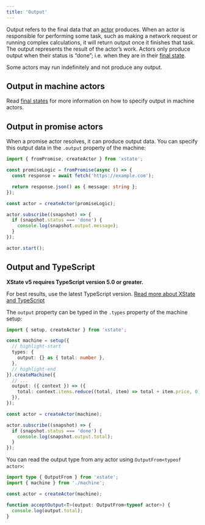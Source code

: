 ```yaml
---
title: 'Output'
---
```


Output refers to the final data that an [actor](actors.mdx) produces. When an actor is responsible for performing some task, such as making a network request or running complex calculations, it will return output once it finishes that task. The output represents the result of the actor’s work. Actors only produce output when their status is “done”; i.e. when they are in their [final state](final-states.mdx).

Some actors may run indefinitely and not produce any output.

## Output in machine actors

Read [final states](final-states.mdx) for more information on how to specify output in machine actors.

## Output in promise actors

When a promise actor resolves, it can produce output data. You can specify this output data in the `.output` property of the machine:

```ts
import { fromPromise, createActor } from 'xstate';

const promiseLogic = fromPromise(async () => {
  const response = await fetch('https://example.com');

  return response.json() as { message: string };
});

const actor = createActor(promiseLogic);

actor.subscribe((snapshot) => {
  if (snapshot.status === 'done') {
    console.log(snapshot.output.message);
  }
});

actor.start();
```

## Output and TypeScript

<Callout>

**XState v5 requires TypeScript version 5.0 or greater.**

For best results, use the latest TypeScript version. [Read more about XState and TypeScript](typescript.mdx)

</Callout>

The `output` property can be typed in the `.types` property of the machine setup:

```ts
import { setup, createActor } from 'xstate';

const machine = setup({
  // highlight-start
  types: {
    output: {} as { total: number },
  },
  // highlight-end
}).createMachine({
  // ...
  output: ({ context }) => ({
    total: context.items.reduce((total, item) => total + item.price, 0),
  }),
});

const actor = createActor(machine);

actor.subscribe((snapshot) => {
  if (snapshot.status === 'done') {
    console.log(snapshot.output.total);
  }
});
```

You can read the output type from any actor using `OutputFrom<typeof actor>`:

```ts
import type { OutputFrom } from 'xstate';
import { machine } from './machine';

const actor = createActor(machine);

function acceptOutput<T>(output: OutputFrom<typeof actor>) {
  console.log(output.total);
}
```
